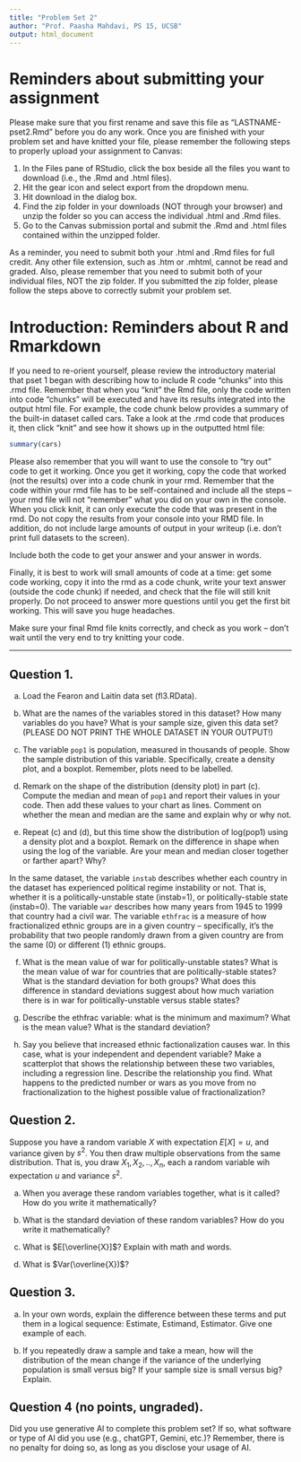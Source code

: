 ```yaml
---
title: "Problem Set 2"
author: "Prof. Paasha Mahdavi, PS 15, UCSB"
output: html_document
---
```


# Reminders about submitting your assignment
Please make sure that you first rename and save this file as "LASTNAME-pset2.Rmd" before you do any work. Once you are finished with your problem set and have knitted your file, please remember the following steps to properly upload your assignment to Canvas:

1. In the Files pane of RStudio, click the box beside all the files you want to download (i.e., the .Rmd and .html files).
2. Hit the gear icon and select export from the dropdown menu.
3. Hit download in the dialog box.
4. Find the zip folder in your downloads (NOT through your browser) and unzip the folder so you can access the individual .html and .Rmd files.
5. Go to the Canvas submission portal and submit the .Rmd and .html files contained within the unzipped folder.

As a reminder, you need to submit both your .html and .Rmd files for full credit. Any other file extension, such as .htm or .mhtml, cannot be read and graded. Also, please remember that you need to submit both of your individual files, NOT the zip folder. If you submitted the zip folder, please follow the steps above to correctly submit your problem set.

# Introduction: Reminders about R and Rmarkdown
If you need to re-orient yourself, please review the introductory material that pset 1 began with describing how to include R code "chunks" into this .rmd file.  Remember that when you "knit" the Rmd file, only the code written into code "chunks" will be executed and have its results integrated into the output html file. For example, the code chunk below provides a summary of the built-in dataset called cars. Take a look at the .rmd code that produces it, then click "knit" and see how it shows up in the outputted html file:

```r
summary(cars)
```

Please also remember that you will want to use the console to "try out" code to get it working. Once you get it working, copy the code that worked (not the results) over into a code chunk in your rmd.  Remember that the code within your rmd file has to be self-contained and include all the steps -- your rmd file will not "remember" what you did on your own in the console. When you click knit, it can only execute the code that was present in the rmd.  Do not copy the results from your console into your RMD file.  In addition, do not include large amounts of output in your writeup (i.e. don't print full datasets to the screen).

Include both the code to get your answer and your answer in words.

Finally, it is best to work will small amounts of code at a time: get some code working, copy it into the rmd as a code chunk, write your text answer (outside the code chunk) if needed, and check that the file will still knit properly. Do not proceed to answer more questions until you get the first bit working. This will save you huge headaches. 

Make sure your final Rmd file knits correctly, and check as you work -- don't wait until the very end to try knitting your code.

***

## Question 1.  

(a) Load the Fearon and Laitin data set (fl3.RData).

(b) What are the names of the variables stored in this dataset? How many variables do you have? What is your sample size, given this data set? (PLEASE DO NOT PRINT THE WHOLE DATASET IN YOUR OUTPUT!)

(c) The variable `pop1` is population, measured in thousands of people. Show the sample distribution of this variable. Specifically, create a density plot, and a boxplot. Remember, plots need to be labelled.

(d)  Remark on the shape of the distribution (density plot) in part (c). Compute the median and mean of `pop1` and report their values in your code. Then add these values to your chart as lines. Comment on whether the mean and median are the same and explain why or why not.

(e) Repeat (c) and (d), but this time show the distribution of log(pop1) using a density plot and a boxplot. Remark on the difference in shape when using the log of the variable. Are your mean and median closer together or farther apart? Why?

In the same dataset, the variable `instab` describes whether each country in the dataset has experienced political regime instability or not. That is, whether it is a politically-unstable state (instab=1), or politically-stable state (instab=0). The variable `war` describes how many years from 1945 to 1999 that country had a civil war. The variable `ethfrac` is a measure of how fractionalized ethnic groups are in a given country -- specifically, it's the probability that two people randomly drawn from a given country are from the same (0) or different (1) ethnic groups. 

(f) What is the mean value of war for politically-unstable states? What is the mean value of war for countries that are politically-stable states? What is the standard deviation for both groups? What does this difference in standard deviations suggest about how much variation there is in war for politically-unstable versus stable states?

(g) Describe the ethfrac variable: what is the minimum and maximum? What is the mean value? What is the standard deviation? 

(h) Say you believe that increased ethnic factionalization causes war. In this case, what is your independent and dependent variable? Make a scatterplot that shows the relationship between these two variables, including a regression line. Describe the relationship you find. What happens to the predicted number or wars as you move from no fractionalization to the highest possible value of fractionalization?


## Question 2. 

Suppose you have a random variable $X$ with expectation $E[X]=u$, and variance given by $s^2$. You then draw multiple observations from the same distribution. That is, you draw $X_1, X_2,..,X_n$, each a random variable wih expectation $u$ and variance $s^2$.

(a) When you average these random variables together, what is it called? How do you write it mathematically?

(b) What is the standard deviation of these random variables? How do you write it mathematically?

(c) What is $E[\overline{X}]$? Explain with math and words.

(d) What is $Var(\overline{X})$? 


## Question 3.

(a) In your own words, explain the difference between these terms and put them in a logical sequence: Estimate, Estimand, Estimator. Give one example of each.

(b) If you repeatedly draw a sample and take a mean, how will the distribution of the mean change if the variance of the underlying population is small versus big? If your sample size is small versus big? Explain.

## Question 4 (no points, ungraded).

Did you use generative AI to complete this problem set? If so, what software or type of AI did you use (e.g., chatGPT, Gemini, etc.)? Remember, there is no penalty for doing so, as long as you disclose your usage of AI. 

